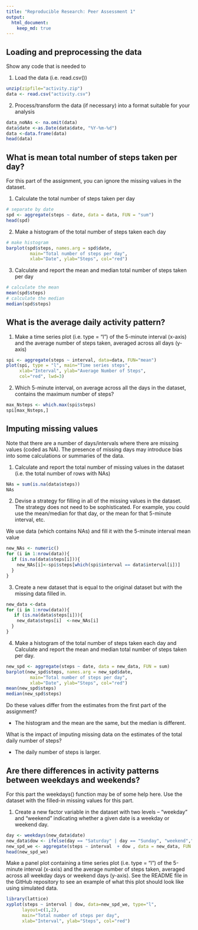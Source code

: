 ```yaml
---
title: "Reproducible Research: Peer Assessment 1"
output: 
  html_document:
    keep_md: true
---
```

## Loading and preprocessing the data
Show any code that is needed to
    
1. Load the data (i.e. read.csv())

```r
unzip(zipfile="activity.zip")
data <- read.csv("activity.csv")
```

2. Process/transform the data (if necessary) into a format suitable for your analysis

```r
data_noNAs <- na.omit(data)
data$date <-as.Date(data$date, "%Y-%m-%d")
data <-data.frame(data)
head(data)
```


## What is mean total number of steps taken per day?
For this part of the assignment, you can ignore the missing values in the dataset.

1. Calculate the total number of steps taken per day   
    
```r
# separate by date
spd <- aggregate(steps ~ date, data = data, FUN = "sum")
head(spd)
``` 
  
2. Make a histogram of the total number of steps taken each day
   
```r
# make histogram
barplot(spd$steps, names.arg = spd$date,
         main="Total number of steps per day", 
         xlab="Date", ylab="Steps", col="red")
```
    
3. Calculate and report the mean and median total number of steps taken per day
 
```r
# calculate the mean 
mean(spd$steps)
# calculate the median
median(spd$steps)
```

## What is the average daily activity pattern?
    
1. Make a time series plot (i.e. type = "l") of the 5-minute interval (x-axis) and the average number of steps taken, averaged across all days (y-axis)

```r
spi <- aggregate(steps ~ interval, data=data, FUN="mean")
plot(spi, type = "l", main="Time series steps",
     xlab="Interval", ylab="Average Number of Steps", 
     col="red", lwd=3)
```

2. Which 5-minute interval, on average across all the days in the dataset, contains the maximum number of steps?
 
```r
max_Nsteps <- which.max(spi$steps)
spi[max_Nsteps,]
```   

## Imputing missing values

Note that there are a number of days/intervals where there are missing values (coded as NA). The presence of missing days may introduce bias into some calculations or summaries of the data.

1. Calculate and report the total number of missing values in the dataset (i.e. the total number of rows with NAs)

```r
NAs = sum(is.na(data$steps))
NAs
```  

2. Devise a strategy for filling in all of the missing values in the dataset. The strategy does not need to be sophisticated. For example, you could use the mean/median for that day, or the mean for that 5-minute interval, etc.

We use data (which contains NAs) and fill it with the 5-minute interval mean value

```r
new_NAs <- numeric()
for (i in 1:nrow(data)){
  if (is.na(data$steps[i])){
    new_NAs[i]<-spi$steps[which(spi$interval == data$interval[i])]
  }
}
``` 
3. Create a new dataset that is equal to the original dataset but with the missing data filled in.

```r
new_data <-data
for (i in 1:nrow(data)){
   if (is.na(data$steps[i])){
    new_data$steps[i]  <-new_NAs[i]
  }
}
``` 
4. Make a histogram of the total number of steps taken each day and Calculate and report the mean and median total number of steps taken per day. 

```r
new_spd <- aggregate(steps ~ date, data = new_data, FUN = sum)
barplot(new_spd$steps, names.arg = new_spd$date,
         main="Total number of steps per day", 
         xlab="Date", ylab="Steps", col="red")
mean(new_spd$steps)
median(new_spd$steps)

``` 
Do these values differ from the estimates from the first part of the assignment? 

* The histogram and the mean are the same, but the median is different. 

What is the impact of imputing missing data on the estimates of the total daily number of steps?
 
* The daily number of steps is larger.
 
## Are there differences in activity patterns between weekdays and weekends?

For this part the weekdays() function may be of some help here. Use the dataset with the filled-in missing values for this part.

1. Create a new factor variable in the dataset with two levels – “weekday” and “weekend” indicating whether a given date is a weekday or weekend day.

```r
day <- weekdays(new_data$date)
new_data$dow <- ifelse(day == "Saturday" | day == "Sunday", "weekend","weekday")
new_spd_we <- aggregate(steps ~ interval  + dow , data = new_data, FUN = "mean")
head(new_spd_we)
```

Make a panel plot containing a time series plot (i.e. type = "l") of the 5-minute interval (x-axis) and the average number of steps taken, averaged across all weekday days or weekend days (y-axis). See the README file in the GitHub repository to see an example of what this plot should look like using simulated data.

```r
library(lattice)
xyplot(steps ~ interval | dow, data=new_spd_we, type="l", 
      layout=c(1,2),  
      main="Total number of steps per day", 
      xlab="Interval", ylab="Steps", col="red")
```




